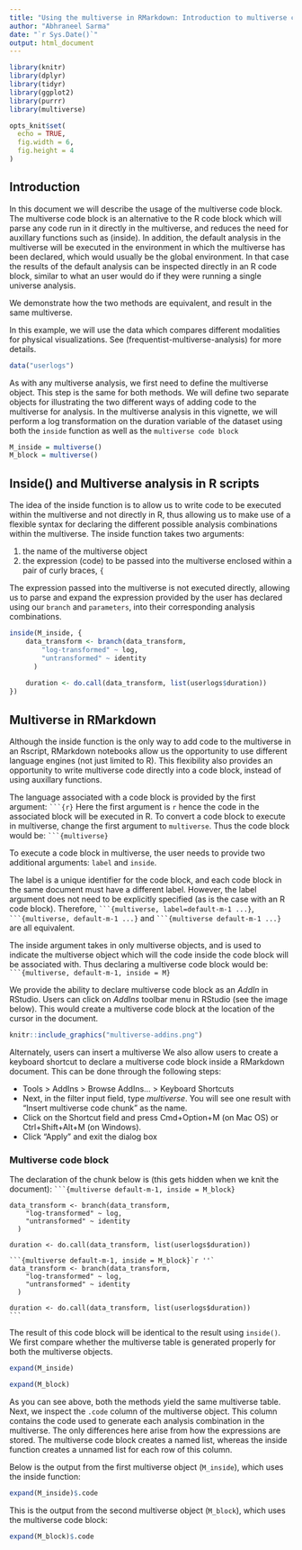 ```yaml
---
title: "Using the multiverse in RMarkdown: Introduction to multiverse code chunks"
author: "Abhraneel Sarma"
date: "`r Sys.Date()`"
output: html_document
---
```


```r
library(knitr)
library(dplyr)
library(tidyr)
library(ggplot2)
library(purrr)
library(multiverse)
```


```r
opts_knit$set(
  echo = TRUE,
  fig.width = 6, 
  fig.height = 4
)
```


## Introduction

In this document we will describe the usage of the multiverse code block. The multiverse code block is an alternative to the R code block which will parse any code run in it directly in the multiverse, and reduces the need for auxillary functions such as \code(inside). In addition, the default analysis in the multiverse will be executed in the environment in which the multiverse has been declared, which would usually be the global environment. In that case the results of the default analysis can be inspected directly in an R code block, similar to what an user would do if they were running a single universe analysis.

We demonstrate how the two methods are equivalent, and result in the same multiverse.

In this example, we will use the data which compares different modalities for physical visualizations. See \link[A multiverse analysis of the efficiency of physical visualizations](frequentist-multiverse-analysis) for more details.

```r
data("userlogs")
```

As with any multiverse analysis, we first need to define the multiverse object. This step is the same for both methods. We will define two separate objects for illustrating the two different ways of adding code to the multiverse for analysis. In the multiverse analysis in this vignette, we will perform a log transformation on the duration variable of the dataset using both the `inside` function as well as the `multiverse code block`

```r
M_inside = multiverse()
M_block = multiverse()
```

## Inside() and Multiverse analysis in R scripts

The idea of the inside function is to allow us to write code to be executed within the multiverse and not directly in R, thus allowing us to make use of a flexible syntax for declaring the different possible analysis combinations within the multiverse. The inside function takes two arguments:

1. the name of the multiverse object
2. the expression (code) to be passed into the multiverse enclosed within a pair of curly braces, `{`

The expression passed into the multiverse is not executed directly, allowing us to parse and expand the expression provided by the user has declared using our `branch` and `parameters`, into their corresponding analysis combinations.

```r
inside(M_inside, {
    data_transform <- branch(data_transform,
        "log-transformed" ~ log,
        "untransformed" ~ identity
      )
    
    duration <- do.call(data_transform, list(userlogs$duration))
})
```

## Multiverse in RMarkdown

Although the inside function is the only way to add code to the multiverse in an Rscript, RMarkdown notebooks allow us the opportunity to use different language engines (not just limited to R). This flexibility also provides an opportunity to write multiverse code directly into a code block, instead of using auxillary functions.

The language associated with a code block is provided by the first argument: ` ```{r}` Here the first argument is `r` hence the code in the associated block will be executed in R. To convert a code block to execute in multiverse, change the first argument to `multiverse`. Thus the code block would be: ` ```{multiverse}`

To execute a code block in multiverse, the user needs to provide two additional arguments: `label` and `inside`. 

The label is a unique identifier for the code block, and each code block in the same document must have a different label. However, the label argument does not need to be explicitly specified (as is the case with an R code block). Therefore,  ` ```{multiverse, label=default-m-1 ...}`, ` ```{multiverse, default-m-1 ...}` and ` ```{multiverse default-m-1 ...}` are all equivalent.

The inside argument takes in only multiverse objects, and is used to indicate the multiverse object which will the code inside the code block will be associated with. Thus declaring a multiverse code block would be: ` ```{multiverse, default-m-1, inside = M}`

We provide the ability to declare multiverse code block as an *AddIn* in RStudio. Users can click on *AddIns* toolbar menu in RStudio (see the image below). This would create a multiverse code block at the location of the cursor in the document.

```r
knitr::include_graphics("multiverse-addins.png")
```

Alternately, users can insert a multiverse We also allow users to create a keyboard shortcut to declare a multiverse code block inside a RMarkdown document. This can be done through the following steps: 

- Tools > AddIns > Browse AddIns… > Keyboard Shortcuts
- Next, in the filter input field, type *multiverse*. You will see one result with "Insert multiverse code chunk" as the name. 
- Click on the Shortcut field and press Cmd+Option+M (on Mac OS) or Ctrl+Shift+Alt+M (on Windows).
- Click "Apply" and exit the dialog box

### Multiverse code block

The declaration of the chunk below is (this gets hidden when we knit the document): ` ```{multiverse default-m-1, inside = M_block}`


```multiverse
data_transform <- branch(data_transform,
    "log-transformed" ~ log,
    "untransformed" ~ identity
  )

duration <- do.call(data_transform, list(userlogs$duration))
```


````
```{multiverse default-m-1, inside = M_block}`r ''`
data_transform <- branch(data_transform,
    "log-transformed" ~ log,
    "untransformed" ~ identity
  )

duration <- do.call(data_transform, list(userlogs$duration))
```
````


The result of this code block will be identical to the result using `inside()`. We first compare whether the multiverse table is generated properly for both the multiverse objects.

```r
expand(M_inside)
```

```r
expand(M_block)
```

As you can see above, both the methods yield the same multiverse table.
Next, we inspect the `.code` column of the multiverse object. This column contains the code used to generate each analysis combination in the multiverse. The only differences here arise from how the expressions are stored. The multiverse code block creates a named list, whereas the inside function creates a unnamed list for each row of this column.

Below is the output from the first multiverse object (`M_inside`), which uses the inside function:

```r
expand(M_inside)$.code
```

This is the output from the second multiverse object (`M_block`), which uses the multiverse code block:

```r
expand(M_block)$.code
```

